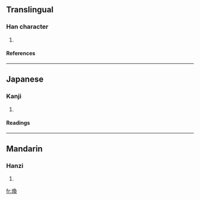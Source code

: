 ==Translingual==
===Han character===
{{Han char|rn=96|rad=玉|as=09|sn=13|four=1713<sub>4</sub>|canj=一土弓月大 (MGNBK)}}
# {{defn|Han|sort=玉09}}
====References====
{{Han ref|kx=0737.070|dkj=21109|dj=1148.100|hdz=21128.020|uh=744D|ud=29773|bh=DEBD|bd=57021}}
----
==Japanese==
===Kanji===
{{ja-kanji|grade=|rs=玉09}}
# {{defn|Japanese}} 
====Readings====
{{ja-readings|on=[[かん]] (kan)|kun=}}
----
==Mandarin==
===Hanzi===
{{cmn-hanzi|pin=[[huàn]] (huan4)|wg=huan<sup>4</sup>}}
# {{defn|Mandarin}}

[[fr:瑍]]
